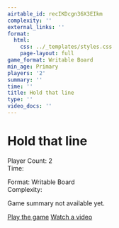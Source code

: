 ```yaml
---
airtable_id: recIKDcgn36X3EIkm
complexity: ''
external_links: ''
format:
  html:
    css: ../_templates/styles.css
    page-layout: full
game_format: Writable Board
min_age: Primary
players: '2'
summary: ''
time: ''
title: Hold that line
type: ''
video_docs: ''
---
```


# Hold that line

:::{.game-info-box}
:::{.game-stats}
:::{.left-stats}
Player Count: 2  
Time: 
:::
:::{.right-stats}
Format: Writable Board  
Complexity: 
:::
:::
:::

Game summary not available yet.

:::{.game-actions}
<a href="#" class="btn btn-play"><i class="fa fa-gamepad"></i> Play the game</a>
<a href="#" class="btn btn-watch"><i class="fa fa-video"></i> Watch a video</a>
:::